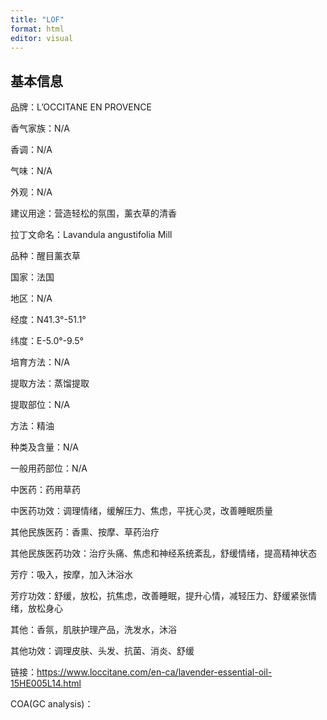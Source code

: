 ```yaml
---
title: "LOF"
format: html
editor: visual
---
```


## 基本信息

品牌：L'OCCITANE EN PROVENCE

香气家族：N/A

香调：N/A

气味：N/A

外观：N/A

建议用途：营造轻松的氛围，薰衣草的清香

拉丁文命名：Lavandula angustifolia Mill

品种：醒目薰衣草

国家：法国

地区：N/A

经度：N41.3°-51.1°

纬度：E-5.0°-9.5°

培育方法：N/A

提取方法：蒸馏提取

提取部位：N/A

方法：精油

种类及含量：N/A

一般用药部位：N/A

中医药：药用草药

中医药功效：调理情绪，缓解压力、焦虑，平抚心灵，改善睡眠质量

其他民族医药：香熏、按摩、草药治疗

其他民族医药功效：治疗头痛、焦虑和神经系统紊乱，舒缓情绪，提高精神状态

芳疗：吸入，按摩，加入沐浴水

芳疗功效：舒缓，放松，抗焦虑，改善睡眠，提升心情，减轻压力、舒缓紧张情绪，放松身心

其他：香氛，肌肤护理产品，洗发水，沐浴

其他功效：调理皮肤、头发、抗菌、消炎、舒缓

链接：<https://www.loccitane.com/en-ca/lavender-essential-oil-15HE005L14.html>

COA(GC analysis)：
